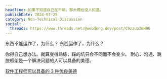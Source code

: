 ```yaml
---
headline: 如果不知道自己在干嘛，那大概也没人知道。
publishDate: 2024-07-25
category: Non-Technical Discussion
social:
  threads: https://www.threads.net/@webdong.dev/post/C9zzua2BH96
---
```


东西不能运作了，为什么？
东西运作了，为什么？

你得自己想办法。就算变得熟练，踩的坑只会不同而不会变少。
耐心、沟通、跳脱框架是一个解决问题的人可以具备的美德。

[软件工程师可以具备的 3 种优良美德](https://www.webdong.dev/post/three-virtues-from-a-good-software-engineer/)
